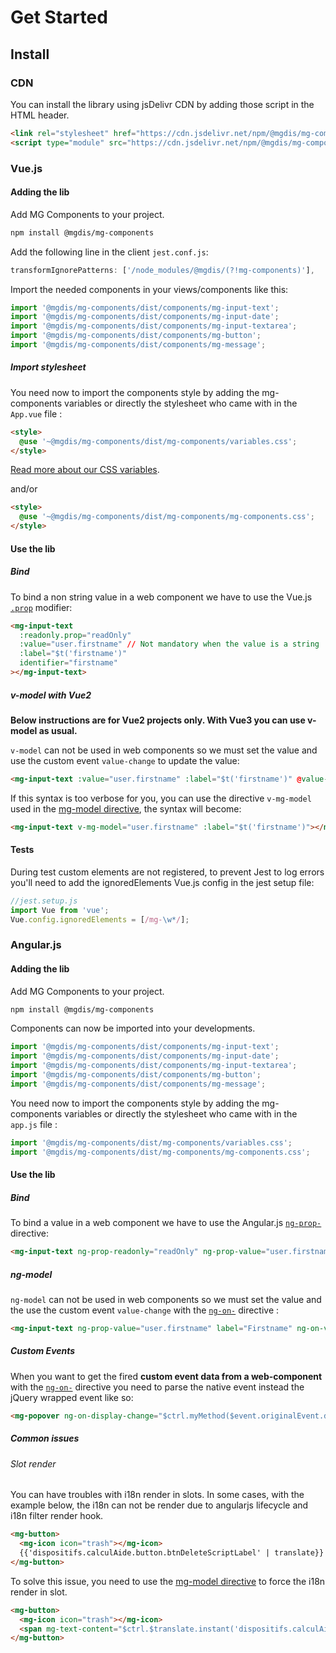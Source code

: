 
<Meta title="Get Started" />

# Get Started

## Install

### CDN

You can install the library using jsDelivr CDN by adding those script in the HTML header.

```html
<link rel="stylesheet" href="https://cdn.jsdelivr.net/npm/@mgdis/mg-components@4/dist/mg-components/variables.css" />
<script type="module" src="https://cdn.jsdelivr.net/npm/@mgdis/mg-components@4/dist/mg-components/mg-components.esm.js"></script>
```

### Vue.js

#### Adding the lib

Add MG Components to your project.

```bash
npm install @mgdis/mg-components
```

Add the following line in the client `jest.conf.js`:

```js
transformIgnorePatterns: ['/node_modules/@mgdis/(?!mg-components)'],
```

Import the needed components in your views/components like this:

```js
import '@mgdis/mg-components/dist/components/mg-input-text';
import '@mgdis/mg-components/dist/components/mg-input-date';
import '@mgdis/mg-components/dist/components/mg-input-textarea';
import '@mgdis/mg-components/dist/components/mg-button';
import '@mgdis/mg-components/dist/components/mg-message';
```

##### Import stylesheet

You need now to import the components style by adding the mg-components variables or directly the stylesheet who came with in the `App.vue` file :

```html
<style>
  @use '~@mgdis/mg-components/dist/mg-components/variables.css';
</style>
```

[Read more about our CSS variables](?path=/story/css-variables--page).

and/or

```html
<style>
  @use '~@mgdis/mg-components/dist/mg-components/mg-components.css';
</style>
```

#### Use the lib

##### Bind

To bind a non string value in a web component we have to use the Vue.js [`.prop`](https://vuejs.org/v2/api/#v-bind) modifier:

```html
<mg-input-text
  :readonly.prop="readOnly"
  :value="user.firstname" // Not mandatory when the value is a string
  :label="$t('firstname')"
  identifier="firstname"
></mg-input-text>
```

##### v-model with Vue2

**Below instructions are for Vue2 projects only. With Vue3 you can use v-model as usual.**

`v-model` can not be used in web components so we must set the value and use the custom event `value-change` to update the value:

```html
<mg-input-text :value="user.firstname" :label="$t('firstname')" @value-change="user.firstname = $event.target.value"></mg-input-text>
```

If this syntax is too verbose for you, you can use the directive `v-mg-model` used in the [mg-model directive](http://core.pages.mgdis.fr/core-back/core/docs/mg-components-helpers/mg-model-vue), the syntax will become:

```html
<mg-input-text v-mg-model="user.firstname" :label="$t('firstname')"></mg-input-text>
```

#### Tests

During test custom elements are not registered, to prevent Jest to log errors you'll need to add the ignoredElements Vue.js config in the jest setup file:

```js
//jest.setup.js
import Vue from 'vue';
Vue.config.ignoredElements = [/mg-\w*/];
```

### Angular.js

#### Adding the lib

Add MG Components to your project.

```bash
npm install @mgdis/mg-components
```

Components can now be imported into your developments.

```js
import '@mgdis/mg-components/dist/components/mg-input-text';
import '@mgdis/mg-components/dist/components/mg-input-date';
import '@mgdis/mg-components/dist/components/mg-input-textarea';
import '@mgdis/mg-components/dist/components/mg-button';
import '@mgdis/mg-components/dist/components/mg-message';
```

You need now to import the components style by adding the mg-components variables or directly the stylesheet who came with in the `app.js` file :

```js
import '@mgdis/mg-components/dist/mg-components/variables.css';
import '@mgdis/mg-components/dist/mg-components/mg-components.css';
```

#### Use the lib

##### Bind

To bind a value in a web component we have to use the Angular.js [`ng-prop-`](https://docs.angularjs.org/api/ng/directive/ngProp) directive:

```html
<mg-input-text ng-prop-readonly="readOnly" ng-prop-value="user.firstname" label="Firstname" identifier="firstname"></mg-input-text>
```

##### ng-model

`ng-model` can not be used in web components so we must set the value and the use the custom event `value-change` with the [`ng-on-`](https://docs.angularjs.org/api/ng/directive/ngOn) directive :

```html
<mg-input-text ng-prop-value="user.firstname" label="Firstname" ng-on-value-change="user.firstname = $event.target.value"></mg-input-text>
```

##### Custom Events

When you want to get the fired **custom event data from a web-component** with the [`ng-on-`](https://docs.angularjs.org/api/ng/directive/ngOn) directive you need to parse the native event instead the jQuery wrapped event like so:

```html
<mg-popover ng-on-display-change="$ctrl.myMethod($event.originalEvent.detail)"></mg-popover>
```

##### Common issues

###### Slot render

You can have troubles with i18n render in slots. In some cases, with the example below, the i18n can not be render due to angularjs lifecycle and i18n filter render hook.

```html
<mg-button>
  <mg-icon icon="trash"></mg-icon>
  {{'dispositifs.calculAide.button.btnDeleteScriptLabel' | translate}}
</mg-button>
```

To solve this issue, you need to use the [mg-model directive](http://core.pages.mgdis.fr/core-back/core/docs/mg-components-helpers/mg-text-content-angular) to force the i18n render in slot.

```html
<mg-button>
  <mg-icon icon="trash"></mg-icon>
  <span mg-text-content="$ctrl.$translate.instant('dispositifs.calculAide.button.btnDeleteScriptLabel')"></span>
</mg-button>
```
